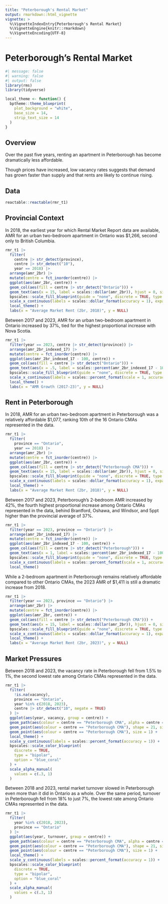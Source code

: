 ```yaml
---
title: "Peterborough's Rental Market"
output: rmarkdown::html_vignette
vignette: >
  %\VignetteIndexEntry{Peterborough's Rental Market}
  %\VignetteEngine{knitr::rmarkdown}
  %\VignetteEncoding{UTF-8}
---
```


# Peterborough's Rental Market

```r
#| message: false
#| warning: false
#| output: false
library(rms)
library(tidyverse)

local_theme <- function() {
  bptheme::theme_blueprint(
    plot_background = "white", 
    base_size = 14, 
    strip_text_size = 14
  )
}

```

## Overview

Over the past five years, renting an apartment in Peterborough has become dramatically less affordable. 

Though prices have increased, low vacancy rates suggests that demand has grown faster than supply and that rents are likely to continue rising.
 

## Data

```r
reactable::reactable(rmr_t1)
```

## Provincial Context

In 2018, the earliest year for which Rental Market Report data are available, AMR for an urban two-bedroom apartment in Ontario was $1,266, second only to British Columbia. 

```r
rmr_t1 |> 
  filter(
    centre |> str_detect(province),
    centre |> str_detect("10"), 
    year == 2018) |> 
  arrange(amr_2br) |> 
  mutate(centre = fct_inorder(centre)) |>  
  ggplot(aes(amr_2br, centre)) + 
  geom_col(aes(fill = centre |> str_detect("Ontario"))) + 
  geom_text(aes(x = 15, label = scales::dollar(amr_2br)), hjust = 0, size = 14, fontface = "bold", size.unit = "pt", colour = "white") +
  bpscales::scale_fill_blueprint(guide = "none", discrete = TRUE, type = "bipolar", option = "blue_green") +
  scale_x_continuous(labels = scales::dollar_format(accuracy = 1), expand = expansion(mult = c(0, .05))) +
  local_theme() + 
  labs(x = "Average Market Rent (2br, 2018)", y = NULL)
```

Between 2017 and 2023, AMR for an urban two-bedroom apartment in Ontario increased by 37%, tied for the highest proportional increase with Nova Scotia. 

```r
rmr_t1 |> 
  filter(year == 2023, centre |> str_detect(province)) |>
  arrange(amr_2br_indexed_17) |> 
  mutate(centre = fct_inorder(centre)) |>  
  ggplot(aes(amr_2br_indexed_17 - 100, centre)) + 
  geom_col(aes(fill = centre |> str_detect("Ontario"))) + 
  geom_text(aes(x = .5, label = scales::percent(amr_2br_indexed_17 - 100, scale = 1, accuracy = 1)), fontface= "bold", hjust = 0, size = 14, size.unit = "pt", colour = "white") +
  bpscales::scale_fill_blueprint(guide = "none", discrete = TRUE, type = "bipolar", option = "blue_green") + 
  scale_x_continuous(labels = scales::percent_format(scale = 1, accuracy = 1), expand = expansion(mult = c(0, .05))) + 
  local_theme() + 
  labs(x = "AMR Growth (2017-23)", y = NULL)
```

## Rent in Peterborough

In 2018, AMR for an urban two-bedroom apartment in Peterborough was a relatively affordable $1,077, ranking 10th of the 16 Ontario CMAs represented in the data. 

```r
rmr_t1 |> 
  filter(
    province == "Ontario", 
    year == 2018) |> 
  arrange(amr_2br) |> 
  mutate(centre = fct_inorder(centre)) |>  
  ggplot(aes(amr_2br, centre)) + 
  geom_col(aes(fill = centre |> str_detect("Peterborough CMA"))) + 
  geom_text(aes(x = 15, label = scales::dollar(amr_2br)), hjust = 0, size = 14, fontface= "bold", size.unit = "pt", colour = "white") +
  bpscales::scale_fill_blueprint(guide = "none", discrete = TRUE, type = "bipolar", option = "blue_green") +
  scale_x_continuous(labels = scales::dollar_format(accuracy = 1), expand = expansion(mult = c(0, .05))) +
  local_theme() + 
  labs(x = "Average Market Rent (2br, 2018)", y = NULL)
```

Between 2017 and 2023, Peterborough's 2-bedroom AMR increased by 42%, the fourth highest proportional increase among Ontario CMAs represented in the data, behind Brantford, Oshawa, and Windsor, and 5ppt higher than the provincial average of 37%. 

```r
rmr_t1 |> 
  filter(year == 2023, province == "Ontario") |>
  arrange(amr_2br_indexed_17) |> 
  mutate(centre = fct_inorder(centre)) |>  
  ggplot(aes(amr_2br_indexed_17 - 100, centre)) + 
  geom_col(aes(fill = centre |> str_detect("Peterborough"))) + 
  geom_text(aes(x = 1, label = scales::percent(amr_2br_indexed_17 - 100, scale = 1, accuracy = 1)), fontface = "bold", hjust = 0, size = 14, size.unit = "pt", colour = "white") +
  bpscales::scale_fill_blueprint(guide = "none", discrete = TRUE, type = "bipolar", option = "blue_green") + 
  scale_x_continuous(labels = scales::percent_format(scale = 1, accuracy = 1), expand = expansion(mult = c(0, .05))) + 
  local_theme()
```

While a 2-bedroom apartment in Peterborough remains relatively affordable compared to other Ontario CMAs, the 2023 AMR of $1,411 is still a dramatic increase from 2018. 

```r
rmr_t1 |> 
  filter(year == 2023, province == "Ontario") |> 
  arrange(amr_2br) |> 
  mutate(centre = fct_inorder(centre)) |>  
  ggplot(aes(amr_2br, centre)) + 
  geom_col(aes(fill = centre |> str_detect("Peterborough CMA"))) + 
  geom_text(aes(x = 15, label = scales::dollar(amr_2br)), hjust = 0, size = 14, fontface = "bold", size.unit = "pt", colour = "white") +
  bpscales::scale_fill_blueprint(guide = "none", discrete = TRUE, type = "bipolar", option = "blue_green") +
  scale_x_continuous(labels = scales::dollar_format(accuracy = 1), expand = expansion(mult = c(0, .05))) +
  local_theme() + 
  labs(x = "Average Market Rent (2br, 2023)", y = NULL)
```

## Market Pressures

Between 2018 and 2023, the vacancy rate in Peterborough fell from 1.5% to 1%, the second lowest rate among Ontario CMAs represented in the data. 

```r
rmr_t1 |> 
  filter(
    !is.na(vacancy), 
    province == "Ontario",
    year %in% c(2018, 2023),
    centre |> str_detect("10", negate = TRUE)
  ) |> 
  ggplot(aes(year, vacancy, group = centre)) + 
  geom_path(aes(colour = centre == "Peterborough CMA", alpha = centre == "Peterborough CMA")) + 
  geom_point(aes(colour = centre == "Peterborough CMA"), shape = 21, size = 3) + 
  geom_point(aes(colour = centre == "Peterborough CMA"), size = 1) + 
  local_theme() + 
  scale_y_continuous(labels = scales::percent_format(accuracy = 1)) +  
  bpscales::scale_color_blueprint(
    discrete = TRUE, 
    type = "bipolar", 
    option = "blue_coral"
  ) + 
  scale_alpha_manual(
    values = c(.3, 1)
  )
```

Between 2018 and 2023, rental market turnover slowed in Peterborough even more than it did in Ontario as a whole. Over the same period, turnover in Peterborough fell from 18% to just 7%, the lowest rate among Ontario CMAs represented in the data.

```r
rmr_t1 |> 
  filter(
    year %in% c(2018, 2023), 
    province == "Ontario"
  ) |> 
  ggplot(aes(year, turnover, group = centre)) + 
  geom_path(aes(colour = centre == "Peterborough CMA", alpha = centre == "Peterborough CMA")) + 
  geom_point(aes(colour = centre == "Peterborough CMA"), shape = 21, size = 3) + 
  geom_point(aes(colour = centre == "Peterborough CMA"), size = 1) + 
  local_theme() + 
  scale_y_continuous(labels = scales::percent_format(accuracy = 1)) +  
  bpscales::scale_color_blueprint(
    discrete = TRUE, 
    type = "bipolar", 
    option = "blue_coral"
  ) + 
  scale_alpha_manual(
    values = c(.3, 1)
  )
```
